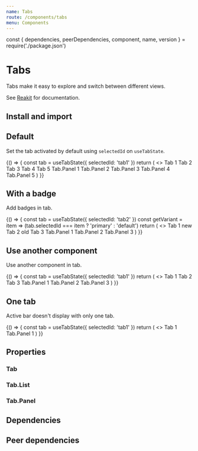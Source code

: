 ```yaml
---
name: Tabs
route: /components/tabs
menu: Components
---
```


const { dependencies, peerDependencies, component, name, version } = require('./package.json')

# Tabs

<TagVersion version={version} name={name} />

Tabs make it easy to explore and switch between different views.

See [Reakit](https://reakit.io/docs/tab/) for documentation.

## Install and import

<Usage component={component} name={name} peerDependencies={peerDependencies} />

## Default

Set the tab activated by default using `selectedId` on `useTabState`.

<Playground>
  {() => {
    const tab = useTabState({ selectedId: 'tab1' })
    return (
      <>
        <Tab.List aria-label="Tabs" {...tab}>
          <Tab {...tab} id="tab1">
            Tab 1
          </Tab>
          <Tab {...tab} id="tab2">
            Tab 2
          </Tab>
          <Tab {...tab} id="tab3">
            Tab 3
          </Tab>
          <Tab {...tab} id="tab4">
            Tab 4
          </Tab>
          <Tab {...tab} disabled id="tab5">
            Tab 5
          </Tab>
        </Tab.List>
        <Tab.Panel {...tab} tabId="tab1">
          Tab.Panel 1
        </Tab.Panel>
        <Tab.Panel {...tab} tabId="tab2">
          Tab.Panel 2
        </Tab.Panel>
        <Tab.Panel {...tab} tabId="tab3">
          Tab.Panel 3
        </Tab.Panel>
        <Tab.Panel {...tab} tabId="tab4">
          Tab.Panel 4
        </Tab.Panel>
        <Tab.Panel {...tab} disabled tabId="tab5">
          Tab.Panel 5
        </Tab.Panel>
      </>
    )
  }}
</Playground>

## With a badge

Add badges in tab.

<Playground>
  {() => {
    const tab = useTabState({ selectedId: 'tab2' })
    const getVariant = item => (tab.selectedId === item ? 'primary' : 'default')
    return (
      <>
        <Tab.List aria-label="Tabs" {...tab}>
          <Tab {...tab} id="tab1">
            Tab 1
            <Badge ml="xs" variant={getVariant('tab1')}>
              new
            </Badge>
          </Tab>
          <Tab {...tab} id="tab2">
            Tab 2
            <Badge ml="xs" variant={getVariant('tab2')}>
              old
            </Badge>
          </Tab>
          <Tab {...tab} id="tab3">
            Tab 3
          </Tab>
        </Tab.List>
        <Tab.Panel {...tab} tabId="tab1">
          Tab.Panel 1
        </Tab.Panel>
        <Tab.Panel {...tab} tabId="tab2">
          Tab.Panel 2
        </Tab.Panel>
        <Tab.Panel {...tab} tabId="tab3">
          Tab.Panel 3
        </Tab.Panel>
      </>
    )
  }}
</Playground>

## Use another component

Use another component in tab.

<Playground>
  {() => {
    const tab = useTabState({ selectedId: 'tab1' })
    return (
      <>
        <Tab.List aria-label="Tabs" {...tab}>
          <Tab {...tab} as="a" id="tab1">
            Tab 1
          </Tab>
          <Tab {...tab} as="a" id="tab2">
            Tab 2
          </Tab>
          <Tab {...tab} as="a" id="tab3">
            Tab 3
          </Tab>
        </Tab.List>
        <Tab.Panel {...tab} tabId="tab1">
          Tab.Panel 1
        </Tab.Panel>
        <Tab.Panel {...tab} tabId="tab2">
          Tab.Panel 2
        </Tab.Panel>
        <Tab.Panel {...tab} tabId="tab3">
          Tab.Panel 3
        </Tab.Panel>
      </>
    )
  }}
</Playground>

## One tab

Active bar doesn't display with only one tab.

<Playground>
  {() => {
    const tab = useTabState({ selectedId: 'tab1' })
    return (
      <>
        <Tab.List aria-label="Tabs" {...tab}>
          <Tab {...tab} id="tab1">
            Tab 1
          </Tab>
        </Tab.List>
        <Tab.Panel {...tab} tabId="tab1">
          Tab.Panel 1
        </Tab.Panel>
      </>
    )
  }}
</Playground>

## Properties

### Tab

<Props of={Tab} />

### Tab.List

<Props of={Tab.List} />

### Tab.Panel

<Props of={Tab.Panel} />

## Dependencies

<Dependencies dependencies={dependencies} />

## Peer dependencies

<Dependencies dependencies={peerDependencies} />
